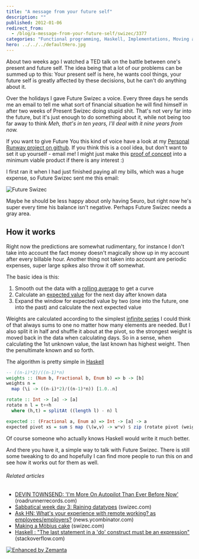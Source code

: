```yaml
---
title: "A message from your future self"
description: ""
published: 2012-01-06
redirect_from:
  - /blog/a-message-from-your-future-self/swizec/3377
categories: "Functional programming, Haskell, Implementations, Moving average, Programming, Tools, Uncategorized"
hero: ../../../defaultHero.jpg
---
```


About two weeks ago I watched a TED talk on the battle between one's present and future self. The idea being that a lot of our problems can be summed up to this: Your present self is here, he wants cool things, your future self is greatly affected by these decisions, but he can't do anything about it.

Over the holidays I gave Future Swizec a voice. Every three days he sends me an email to tell me what sort of financial situation he will find himself in after two weeks of Present Swizec doing stupid shit. That's not very far into the future, but it's just enough to do something about it, while not being too far away to think _Meh, that's in ten years, I'll deal with it nine years from now._

If you want to give Future You this kind of voice have a look at my [Personal Runway project on github](https://github.com/Swizec/Personal-Runway). If you think this is a cool idea, but don't want to set it up yourself - email me! I might just make this [proof of concept](http://en.wikipedia.org/wiki/Proof_of_concept "Proof of concept") into a minimum viable product if there is any interest :)

I first ran it when I had just finished paying all my bills, which was a huge expense, so Future Swizec sent me this email:

![Future Swizec](https://swizec.com/wp-content/uploads/2012/01/Selection_047.png "Future Swizec")

Maybe he should be less happy about only having 5euro, but right now he's super every time his balance isn't negative. Perhaps Future Swizec needs a gray area.

## How it works

Right now the predictions are somewhat rudimentary, for instance I don't take into account the fact money doesn't magically show up in my account after every billable hour. Another thing not taken into account are periodic expenses, super large spikes also throw it off somewhat.

The basic idea is this:

1.  Smooth out the data with a [rolling average](http://en.wikipedia.org/wiki/Moving_average "Moving average") to get a curve
2.  Calculate an [expected value](http://en.wikipedia.org/wiki/Expected_value "Expected value") for the next day after known data
3.  Expand the window for expected value by two (one into the future, one into the past) and calculate the next expected value

Weights are calculated according to the simplest [infinite series](http://en.wikipedia.org/wiki/Series_%28mathematics%29 "Series (mathematics)") I could think of that always sums to one no matter how many elements are needed. But I also split it in half and shuffle it about at the pivot, so the strongest weight is moved back in the data when calculating days. So in a sense, when calculating the 1st unknown value, the last known has highest weight. Then the penultimate known and so forth.

The algorithm is pretty simple in [Haskell](http://haskell.org "Haskell (programming language)")

```haskell
-- ((n-i)*2)/((n-1)*n)
weights :: (Num b, Fractional b, Enum b) => b -> [b]
weights n =
  map (\i -> ((n-i)*2)/((n-1)*n)) [1.0..n]

rotate :: Int -> [a] -> [a]
rotate n l = t++h
  where (h,t) = splitAt ((length l) - n) l

expected :: (Fractional a, Enum a) => Int -> [a] -> a
expected pivot xs = sum $ map (\(w,v) -> w*v) $ zip (rotate pivot (weights $ fromIntegral $ length xs)) xs
```

Of course someone who actually knows Haskell would write it much better.

And there you have it, a simple way to talk with Future Swizec. There is still some tweaking to do and hopefully I can find more people to run this on and see how it works out for them as well.

###### Related articles

- [DEVIN TOWNSEND: 'I'm More On Autopilot Than Ever Before Now'](http://www.roadrunnerrecords.com/blabbermouth.net/news.aspx?mode=Article&newsitemID=167732) (roadrunnerrecords.com)
- [Sabbatical week day 3: Raining datatypes](http://swizec.com/blog/sabbatical-week-day-3-raining-datatypes/swizec/3293) (swizec.com)
- [Ask HN: What's your experience with remote working? as employees/employers?](http://news.ycombinator.com/item?id=3428195) (news.ycombinator.com)
- [Making a Möbius cake](http://swizec.com/blog/making-a-mobius-cake/ponywithhiccups/2737) (swizec.com)
- [Haskell : "The last statement in a 'do' construct must be an expression"](http://stackoverflow.com/questions/8664411/haskell-the-last-statement-in-a-do-construct-must-be-an-expression) (stackoverflow.com)

[![Enhanced by Zemanta](https://img.zemanta.com/zemified_e.png?x-id=44227b78-3df1-44c8-9c91-6dde805ece94)](http://www.zemanta.com/ "Enhanced by Zemanta")
